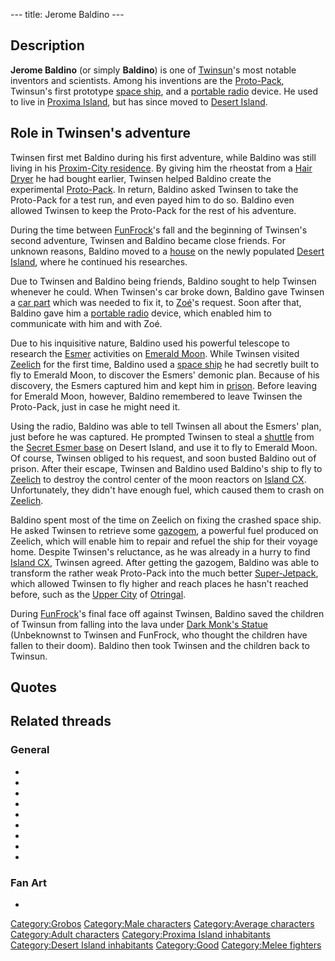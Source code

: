 ---
title: Jerome Baldino
---

{{Character|
Name=Jerome Baldino|
Image=GR_BALDI.jpg|
Race=[[Grobo]]|
Gender=Male|
Size=Medium|
Age=Adult}}

{{Quote|
Quote=So you found a hair dryer? Great! I'll be with you in a minute, just let me install the rheostat.|
Character=Jerome Baldino}}

==Description==
'''Jerome Baldino''' (or simply '''Baldino''') is one of [[Twinsun]]'s most notable inventors and scientists. Among his inventions are the [[Proto-Pack]], Twinsun's first prototype [[Baldino's Spaceship|space ship]], and a [[portable radio]] device.
He used to live in [[Proxima Island]], but has since moved to [[Desert Island]].

==Role in Twinsen's adventure==
Twinsen first met Baldino during his first adventure, while Baldino was still living in his [[Jerome Baldino's residence (Proxim-City)|Proxim-City residence]]. By giving him the rheostat from a [[Hair Dryer]] he had bought earlier, Twinsen helped Baldino create the experimental [[Proto-Pack]]. In return, Baldino asked Twinsen to take the Proto-Pack for a test run, and even payed him to do so. Baldino even allowed Twinsen to keep the Proto-Pack for the rest of his adventure.

During the time between [[FunFrock]]'s fall and the beginning of Twinsen's second adventure, Twinsen and Baldino became close friends. For unknown reasons, Baldino moved to a [[Jerome Baldino's residence (Port-Ludo)|house]] on the newly populated [[Desert Island]], where he continued his researches. 

Due to Twinsen and Baldino being friends, Baldino sought to help Twinsen whenever he could. When Twinsen's car broke down, Baldino gave Twinsen a [[car part]] which was needed to fix it, to [[Zoé]]'s request. Soon after that, Baldino gave him a [[portable radio]] device, which enabled him to communicate with him and with Zoé.

Due to his inquisitive nature, Baldino used his powerful telescope to research the [[Esmer]] activities on [[Emerald Moon]]. While Twinsen visited [[Zeelich]] for the first time, Baldino used a [[Baldino's ship|space ship]] he had secretly built to fly to Emerald Moon, to discover the Esmers' demonic plan. Because of his discovery, the Esmers captured him and kept him in [[Emerald Moon prison|prison]]. Before leaving for Emerald Moon, however, Baldino remembered to leave Twinsen the Proto-Pack, just in case he might need it.

Using the radio, Baldino was able to tell Twinsen all about the Esmers' plan, just before he was captured. He prompted Twinsen to steal a [[Esmer shuttle|shuttle]] from the [[Secret Esmer base]] on Desert Island, and use it to fly to Emerald Moon. Of course, Twinsen obliged to his request, and soon busted Baldino out of prison. After their escape, Twinsen and Baldino used Baldino's ship to fly to [[Zeelich]] to destroy the control center of the moon reactors on [[Island CX]]. Unfortunately, they didn't have enough fuel, which caused them to crash on [[Zeelich]].

Baldino spent most of the time on Zeelich on fixing the crashed space ship. He asked Twinsen to retrieve some [[gazogem]], a powerful fuel produced on Zeelich, which will enable him to repair and refuel the ship for their voyage home. Despite Twinsen's reluctance, as he was already in a hurry to find [[Island CX]], Twinsen agreed. After getting the gazogem, Baldino was able to transform the rather weak Proto-Pack into the much better [[Super-Jetpack]], which allowed Twinsen to fly higher and reach places he hasn't reached before, such as the [[Upper City]] of [[Otringal]].

During [[FunFrock]]'s final face off against Twinsen, Baldino saved the children of Twinsun from falling into the lava under [[Dark Monk's Statue]] (Unbeknownst to Twinsen and FunFrock, who thought the children have fallen to their doom). Baldino then took Twinsen and the children back to Twinsun.

==Quotes==
{{Quote|
Quote=I've been working on a Jet-Pack prototype for days now. It's a small reactor that harnesses onto your back and allows you to fly about. My problem is that my last test flight wreaked a bit of havoc on the garden wall. It is rather difficult to fine tune the motor's power. I need a rheostat like the one you find in a hair dryer. Do you think you can find one of those for me?|
Character=Jerome Baldino}}
{{Quote|
Quote=Well it's not a Jet-Pack yet, it's still just a Proto-Pack. I would appreciate it if you could test it out to see how it works. You should be able to fly over the water if you approach it from a gently sloping beach. But don't jump! Will you test it for 10 Kashes?|
Character=Jerome Baldino}}
{{Quote|
Quote=I've been working on a Jet-Pack prototype for days now. It's a small reactor that is harnessed on the back and allows its user to fly about. My problem is that my latest flight test wreaked havoc on my Southern wall. So I'd like to borrow the rheostat in your hair dryer to fine tune the power of the motors (from looking at your hairdo, I don't think you really need the dryer, anyway). And if that works, I will have a job offer for you|
Character=Jerome Baldino}}
{{Quote|
Quote=Here! Here's the part that Zoé needs for your car.|
Character=Jerome Baldino}}
{{Quote|
Quote=Here, this is that portable radio I forgot to give you. Sorry about the mixup, but I think you'll agree it was worth waiting for!|
Character=Jerome Baldino}}
{{Quote|
Quote=I could've called it an "integrated super dynamo circuitry mechanism" but I decided to go with "portable radio". A little catchier, huh? Incidentally, I'll let you know when the Proto-Pack is ready, it'll let you fly around in complete safety.|
Character=Jerome Baldino}}
{{Quote|
Quote=In spite of my powerful telescope, I saw only a couple of flying saucers pass behind the Moon. The Esmers must live on the hidden side.|
Character=Jerome Baldino}}
{{Quote|
Quote=Good day, Master, but... is that you Twinsen? You look terrific as a wizard, congratulations.|
Character=Jerome Baldino}}
{{Quote|
Quote=I never realized there was an actual School of Magic! I guess I should get out of my shop more often.|
Character=Jerome Baldino}}
{{Quote|
Quote=Hello! Twinsen? Baldino here! How are you? Looks like this transmitter works! If you swing by, I have a portable radio to give you. Also, I will have the proto-pack finished soon. It will allow you to fly in complete safety. Over.|
Character=Jerome Baldino}}
{{Quote|
Quote=Twinsen, I am on Emerald Moon. I have uncovered a diabolical plot organized by the Esmers<nowiki>!!</nowiki> The kidnapping of the wizards and the children was only a small part of their plan. They are about to destroy our planet<nowiki>!!!</nowiki> Listen Twinsen, you must meet me<nowiki>!!</nowiki>|
Character=Jerome Baldino}}
{{Quote|
Quote=The Esmers have set up a base somewhere on Desert Island. Find it and steal a shuttle<nowiki>!!</nowiki> You are the only one who can save Twinsun<nowiki>!!!</nowiki>|
Character=Jerome Baldino}}
{{Quote|
Quote=Twinsen<nowiki>!!</nowiki> You are here at last! It's horrible<nowiki>!!</nowiki> The Esmers have built some reactors on Emerald Moon in order to propel it toward Twinsun and explode our planet<nowiki>!!</nowiki> They obey their God who was miraculously reincarnated, and they want to fulfill an ancient prophecy which is supposed to return their planet to its ancient heavenly look.|
Character=Jerome Baldino}}
{{Quote|
Quote=Hey, Twinsen, take this translator, and you will conveniently understand the language of Zeelich<nowiki>!!</nowiki>|
Character=Jerome Baldino}}
{{Quote|
Quote=Twinsen! I left my vessel near the outside of the crater. We'll be able to escape through the yard!|
Character=Jerome Baldino}}
{{Quote|
Quote=The door's jammed. We have to find some way to open it.|
Character=Jerome Baldino}}
{{Quote|
Quote=Twinsen, I damaged the vessel during landing. I need some time for repairs. The Zeelichian fuel is called gazogem, it's very powerful. You should go get some.|
Character=Jerome Baldino}}
{{Quote|
Quote=Of course, but I will need this gazogem sooner or later. Besides, it will allow me to transform your protopack and increase its performance.|
Character=Jerome Baldino}}
{{Quote|
Quote=You must go get me some gazogem, so that I can finish to repair our vessel and make your protopack more powerful<nowiki>!!</nowiki>|
Character=Jerome Baldino}}
{{Quote|
Quote=Thanks, Twinsen. Now I can finish up on the ship. I'll buzz you on the radio as soon as I do the protopack.|
Character=Jerome Baldino}}
{{Quote|
Quote=Hey there, don't forget my gazogem. I really need it to repair the vessel. And I think you'll really appreciate what it does to your protopack.|
Character=Jerome Baldino}}
{{Quote|
Quote=Thank you, Twinsen. Now I can make us a ship that can race the comets! Anyway, here's something to turn your protopack into a superjetpack. and from now on, you can fly higher!|
Character=Jerome Baldino}}
{{Quote|
Quote=It's going to take me quite a while longer to finish up on the vessel here.|
Character=Jerome Baldino}}
{{Quote|
Quote=Come in! Twinsen? It's me, Baldino! I've improved your protopack, you can come pick it up now!|
Character=Jerome Baldino}}

==Related threads==
===General===
* {{thread|id=9154|title=Am I the only one seeing this?!}}
* {{thread|id=1341|title=Jerome Baldino}}
* {{thread|id=4825|title=About Baldino}}
* {{thread|id=3852|title=Jerome Baldino - The Lord of Evil?}}
* {{thread|id=3367|title=I could've called it an "integrated super dynamo circuitry mechanism" but I decided t}}
* {{thread|id=3065|title=Why Baldino?}}
* {{thread|id=540|title=I just played LBA2 again.... (C)}}
* {{thread|id=741|title=another unknown quote}}
* {{thread|id=530|title=I just played LBA2 again....}}

===Fan Art===
* {{thread|id=3150|title=My first Lba image}}

[[Category:Grobos]]
[[Category:Male characters]]
[[Category:Average characters]]
[[Category:Adult characters]]
[[Category:Proxima Island inhabitants]]
[[Category:Desert Island inhabitants]]
[[Category:Good]]
[[Category:Melee fighters]]